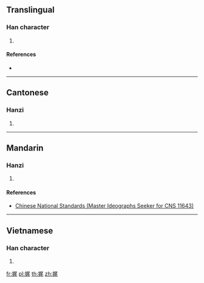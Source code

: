 ==Translingual==

===Han character===
{{Han char|rn=64|rad=手|as=07|sn=10|four=|canj=QSHU|ids=⿰扌尾}}

# {{defn|Han|sort=手07}}

====References====
* {{Han ref|kx=0434.241|hdz=31888.011|uh=6364|ud=25444}}

----

==Cantonese==

===Hanzi===
{{yue-hanzi|jyut=[[mei5]]|y=mei5}}

# {{defn|lang=yue|sort=手07}}

----

==Mandarin==

===Hanzi===
{{cmn-hanzi|pin=[[wēi]] ([[wei1]])|wg=wei<sup>1</sup>}}

# {{defn|lang=cmn|sort=手07}}

====References====
* [http://www.cns11643.gov.tw/AIDB/query_general_view.do?page=3&code=647D Chinese National Standards (Master Ideographs Seeker for CNS 11643)]

----

==Vietnamese==

===Han character===
{{vi-hantu|vãi|rs=手07}}

# {{defn|lang=vi|sort=手07}}

[[fr:捤]]
[[pl:捤]]
[[th:捤]]
[[zh:捤]]